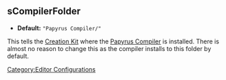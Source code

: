 <onlyinclude>
== sCompilerFolder ==
* '''Default:''' <Code>"Papyrus Compiler/"</Code>

This tells the [[Creation Kit]] where the [[Papyrus Compiler]] is installed.
There is almost no reason to change this as the compiler installs to this folder by default.
</onlyinclude>


[[Category:Editor Configurations]]
